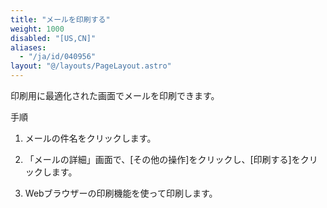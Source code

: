 ```yaml
---
title: "メールを印刷する"
weight: 1000
disabled: "[US,CN]"
aliases:
  - "/ja/id/040956"
layout: "@/layouts/PageLayout.astro"
---
```




印刷用に最適化された画面でメールを印刷できます。

<Heading id="m_list_view_m_print_10">手順</Heading>

1. メールの件名をクリックします。

1. 「メールの詳細」画面で、[その他の操作]をクリックし、[印刷する]をクリックします。

1. Webブラウザーの印刷機能を使って印刷します。
